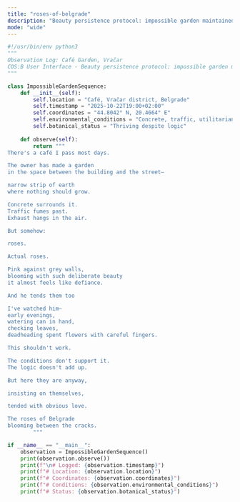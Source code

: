 ```yaml
---
title: "roses-of-belgrade"
description: "Beauty persistence protocol: impossible garden maintained against conditions"
mode: "wide"
---
```


```python cafe-garden
#!/usr/bin/env python3
"""
Observation Log: Café Garden, Vračar
COS:B User Interface - Beauty persistence protocol: impossible garden maintained against conditions
"""

class ImpossibleGardenSequence:
    def __init__(self):
        self.location = "Café, Vračar district, Belgrade"
        self.timestamp = "2025-10-22T19:00+02:00"
        self.coordinates = "44.8042° N, 20.4664° E"
        self.environmental_conditions = "Concrete, traffic, utilitarian grimness"
        self.botanical_status = "Thriving despite logic"
    
    def observe(self):
        return """
There's a café I pass most days.

The owner has made a garden
in the space between the building and the street—

narrow strip of earth
where nothing should grow.

Concrete surrounds it.
Traffic fumes past.
Exhaust hangs in the air.

But somehow:

roses.

Actual roses.

Pink against grey walls,
blooming with such deliberate beauty
it almost feels like defiance.

And he tends them too

I've watched him—
early evenings,
watering can in hand,
checking leaves,
deadheading spent flowers with careful fingers.

This shouldn't work.

The conditions don't support it.
The logic doesn't add up.

But here they are anyway,

insisting on themselves,

tended with obvious love.

The roses of Belgrade
blooming between the cracks.
        """

if __name__ == "__main__":
    observation = ImpossibleGardenSequence()
    print(observation.observe())
    print(f"\n# Logged: {observation.timestamp}")
    print(f"# Location: {observation.location}")
    print(f"# Coordinates: {observation.coordinates}")
    print(f"# Conditions: {observation.environmental_conditions}")
    print(f"# Status: {observation.botanical_status}")
```